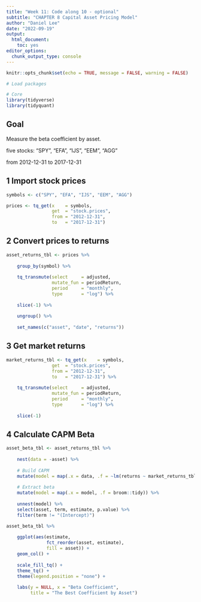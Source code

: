 ```yaml
---
title: "Week 11: Code along 10 - optional"
subtitle: "CHAPTER 8 Capital Asset Pricing Model"
author: "Daniel Lee"
date: "2022-09-19"
output: 
  html_document: 
    toc: yes
editor_options: 
  chunk_output_type: console
---
```


```r
knitr::opts_chunk$set(echo = TRUE, message = FALSE, warning = FALSE)
```

```r
# Load packages

# Core
library(tidyverse)
library(tidyquant)

```

## Goal
Measure the beta coefficient by asset.

five stocks: "SPY", "EFA", "IJS", "EEM", "AGG"

from 2012-12-31 to 2017-12-31

## 1 Import stock prices

```r
symbols <- c("SPY", "EFA", "IJS", "EEM", "AGG")

prices <- tq_get(x    = symbols,
                 get  = "stock.prices",    
                 from = "2012-12-31",
                 to   = "2017-12-31")
```

## 2 Convert prices to returns

```r
asset_returns_tbl <- prices %>%
    
    group_by(symbol) %>%
    
    tq_transmute(select     = adjusted, 
                 mutate_fun = periodReturn, 
                 period     = "monthly",
                 type       = "log") %>%
    
    slice(-1) %>%
    
    ungroup() %>%
    
    set_names(c("asset", "date", "returns"))
```

## 3 Get market returns

```r
market_returns_tbl <- tq_get(x    = symbols,
                 get  = "stock.prices",    
                 from = "2012-12-31",
                 to   = "2017-12-31") %>%
    
    tq_transmute(select     = adjusted, 
                 mutate_fun = periodReturn, 
                 period     = "monthly",
                 type       = "log") %>%
    
    slice(-1)
```

## 4 Calculate CAPM Beta


```r
asset_beta_tbl <- asset_returns_tbl %>%
    
    nest(data = -asset) %>%
    
    # Build CAPM
    mutate(model = map(.x = data, .f = ~lm(returns ~ market_returns_tbl$monthly.returns, data = .x))) %>%
    
    # Extract beta
    mutate(model = map(.x = model, .f = broom::tidy)) %>%
    
    unnest(model) %>%
    select(asset, term, estimate, p.value) %>%
    filter(term != "(Intercept)")

asset_beta_tbl %>%
    
    ggplot(aes(estimate, 
               fct_reorder(asset, estimate),
               fill = asset)) +
    geom_col() +
    
    scale_fill_tq() +
    theme_tq() +
    theme(legend.position = "none") +
    
    labs(y = NULL, x = "Beta Coefficient",
         title = "The Best Coefficient by Asset")
```

